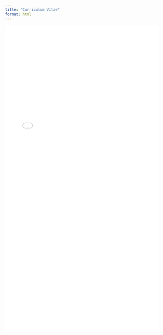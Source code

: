 ```yaml
---
title: "Curriculum Vitae"
format: html
---
```


<iframe src='/static/public_cv.pdf' width='100%' height='1000px' style='border:none;'>
    This browser does not support PDFs. Please download the PDF to view it:
    <a href='/static/public_cv.pdf'>Download CV</a>.
</iframe>